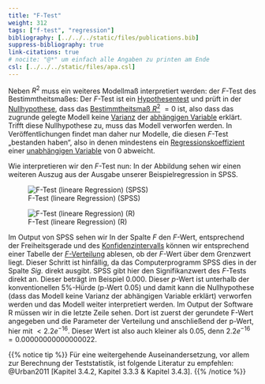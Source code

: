 ```yaml
---
title: "F-Test"
weight: 312
tags: ["f-test", "regression"]
bibliography: [../../../static/files/publications.bib]
suppress-bibliography: true
link-citations: true
# nocite: "@*" um einfach alle Angaben zu printen am Ende
csl: [../../../static/files/apa.csl]
---
```


Neben $R^2$ muss ein weiteres Modellmaß interpretiert werden: der $F$-Test des Bestimmtheitsmaßes: Der $F$-Test ist ein [Hypothesentest](../../../glossar/signifikanztest/index.html) und prüft in der [Nullhypothese](../../../glossar/nullhypothese/index.html), dass das [Bestimmtheitsmaß $R^2$](../../../glossar/bestimmtheitsmass/index.html) $=0$ ist, also dass das zugrunde gelegte Modell keine [Varianz](../../../glossar/varianz/index.html) der [abhängigen Variable](../../../glossar/abhaengigevariable/index.html) erklärt. Trifft diese Nullhypothese zu, muss das Modell verworfen werden. In Veröffentlichungen findet man daher nur Modelle, die diesen $F$-Test „bestanden haben“, also in denen mindestens ein [Regressionskoeffizient](../../../glossar/regressionskoeffizienten/index.html) einer [unabhängigen Variable](../../../glossar/unabhaengigevariable/index.html) von $0$ abweicht.

Wie interpretieren wir den $F$-Test nun: In der Abbildung sehen wir einen weiteren Auszug aus der Ausgabe unserer Beispielregression in SPSS.

![F-Test (lineare Regression) (SPSS)](../images/spss-multi-anova.png)

![F-Test (lineare Regression) (R)](../images/r-reg-multi.PNG)

Im Output von SPSS sehen wir In der Spalte $F$ den $F$-Wert, entsprechend der Freiheitsgerade und des [Konfidenzintervalls](../../../glossar/konfidenzintervall/index.html) können wir entsprechend einer Tabelle der [$F$-Verteilung](../../../glossar/fverteilung/index.html) ablesen, ob der $F$-Wert über dem Grenzwert liegt. Dieser Schritt ist hinfällig, da das Computerprogramm SPSS dies in der Spalte *Sig.* direkt ausgibt. SPSS gibt hier den Signifikanzwert des $F$-Tests direkt an. Dieser beträgt im Beispiel $0.000$. Dieser $p$-Wert ist unterhalb der konventionellen $5\%$-Hürde (p-Wert $0.05$) und damit kann die Nullhypothese (dass das Modell keine Varianz der abhängigen Variable erklärt) verworfen werden und das Modell weiter interpretiert werden.
Im Output der Software R müssen wir in die letzte Zeile sehen. Dort ist zuerst der gerundete F-Wert angegeben und die Parameter der Verteilung und anschließend der p-Wert, hier mit $< 2.2e^{-16}$. Dieser Wert ist also auch kleiner als $0.05$, denn $2.2e^{-16} = 0.00000000000000022$.

{{% notice tip %}}
Für eine weitergehende Auseinandersetzung, vor allem zur Berechnung der Teststatistik, ist folgende Literatur zu empfehlen: @Urban2011 [Kapitel 3.4.2, Kapitel 3.3.3 & Kapitel 3.4.3].
{{% /notice %}}
